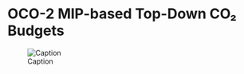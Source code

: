 # OCO-2 MIP-based Top-Down CO₂ Budgets

![Caption](./media/ceos-co2budget-yeargrid-v1_Data_Flow.png)